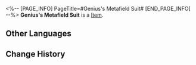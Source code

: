 <%-- [PAGE_INFO]
PageTitle=#Genius's Metafield Suit#
[END_PAGE_INFO] --%>
{{Item Infobox
|id          = 61083
|image       = Item Genius's Metafield Suit.png
|type        = 
|invCategory = Relics
|rarity      = 5
|effect      = 
|description = Diving-suit-like attire that envelops the body when activated, sending neural signals from your whole body to the metafield in real time.
|source1     = [[Cavern of Corrosion: Everwinter Hill]]
}}
'''Genius's Metafield Suit''' is a [[Item]].

==Other Languages==
{{Other Languages
|en   = Genius's Metafield Suit
|zhs  = 天才的元域深潜
|zht  = 天才的元域深潛
|ja   = 天才のメタバース深潜
|ko   = 지니어스의 메타버스 딥 다이빙
|es   = Traje del metaespacio del genio
|fr   = Combinaison métavers de génie
|ru   = Костюм гения для погружения в метаполе
|th   = Genius's Metafield Suit
|vi   = Xâm Nhập Trường Siêu Dữ Liệu Thiên Tài
|de   = Metafeldanzug des Genies
|id   = Genius's Metafield Suit
|pt   = Traje Metacampo do Gênio
}}

==Change History==
{{Change History|1.0}}